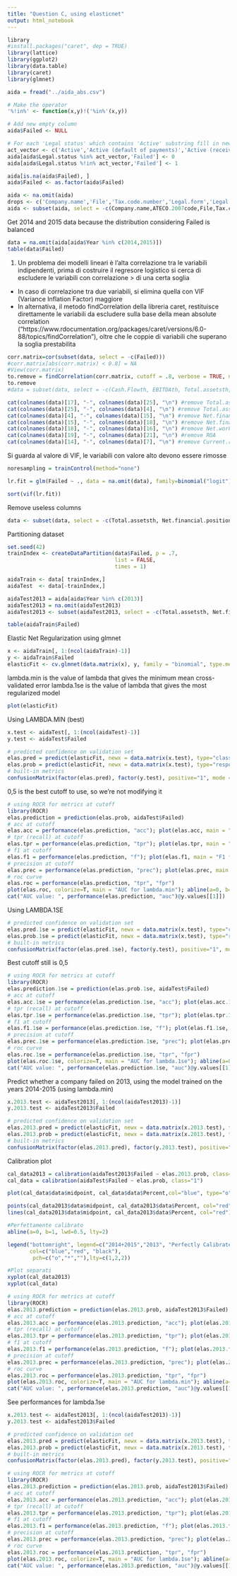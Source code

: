 ```yaml
---
title: "Question C, using elasticnet"
output: html_notebook
---
```


```r
library
#install.packages("caret", dep = TRUE)
library(lattice)
library(ggplot2)
library(data.table)
library(caret)
library(glmnet)
```

```r
aida = fread("../aida_abs.csv")

# Make the operator
'%!in%' <- function(x,y)!('%in%'(x,y))

# Add new empty column
aida$Failed <- NULL

# For each 'Legal status' which contains 'Active' substring fill in new column 'No' else 'Yes'
act_vector <- c('Active','Active (default of payments)','Active (receivership)')
aida[aida$Legal.status %in% act_vector,'Failed'] <- 0
aida[aida$Legal.status %!in% act_vector,'Failed'] <- 1

aida[is.na(aida$Failed), ]
aida$Failed <- as.factor(aida$Failed)

aida <- na.omit(aida)
drops <- c('Company.name','File','Tax.code.number','Legal.form','Legal.status','Comune.ISTAT.code','Region','Province')
aida <- subset(aida, select = -c(Company.name,ATECO.2007code,File,Tax.code.number,Legal.form,Legal.status,Comune.ISTAT.code,Region,Province))
```

Get 2014 and 2015 data because the distribution considering Failed is balanced 
```r
data = na.omit(aida[aida$Year %in% c(2014,2015)])
table(data$Failed)
```

1) Un problema dei modelli lineari è l'alta correlazione tra le variabili indipendenti,
prima di costruire il regresore logistico si cerca di escludere le variabili con correlazione > di una certa soglia

  - In caso di correlazione tra due variabili, si elimina quella con VIF (Variance Inflation Factor) maggiore
  - In alternativa, il metodo findCorrelation della libreria caret, restituisce direttamente le variabili da escludere sulla base della mean absolute             correlation ("https://www.rdocumentation.org/packages/caret/versions/6.0-88/topics/findCorrelation"), oltre che le coppie di variabili che superano la        soglia prestabilita

```r
corr.matrix=cor(subset(data, select = -c(Failed)))
#corr.matrix[abs(corr.matrix) < 0.8] = NA
#View(corr.matrix)
to.remove = findCorrelation(corr.matrix, cutoff = .8, verbose = TRUE, names=TRUE)
to.remove
#data = subset(data, select = -c(Cash.Flowth, EBITDAth, Total.assetsth, ROA, Liquidity.ratio))
```

```r
cat(colnames(data)[17], "-", colnames(data)[25], "\n") #remove Total.assetsth
cat(colnames(data)[25], "-", colnames(data)[4], "\n") #remove Total.assetsth
cat(colnames(data)[4], "-", colnames(data)[15], "\n") #remove Net.financial.positionth
cat(colnames(data)[15], "-", colnames(data)[18], "\n") #remove Net.financial.positionth
cat(colnames(data)[18], "-", colnames(data)[16], "\n") #remove Net.working.capitalth 
cat(colnames(data)[19], "-", colnames(data)[21], "\n") #remove ROA
cat(colnames(data)[14], "-", colnames(data)[7], "\n") #remove Current.ratio
```

Si guarda al valore di VIF, le variabili con valore alto devono essere rimosse

```r
noresampling = trainControl(method="none")

lr.fit = glm(Failed ~ ., data = na.omit(data), family=binomial("logit")) 

sort(vif(lr.fit))
```

Remove useless columns
```r
data <- subset(data, select = -c(Total.assetsth, Net.financial.positionth, Net.working.capitalth, ROA, Current.ratio, Year))
```

Partitioning dataset 
```r
set.seed(42)
trainIndex <- createDataPartition(data$Failed, p = .7, 
                                  list = FALSE, 
                                  times = 1)

aidaTrain <- data[ trainIndex,]
aidaTest  <- data[-trainIndex,]

aidaTest2013 = aida[aida$Year %in% c(2013)]
aidaTest2013 = na.omit(aidaTest2013)
aidaTest2013 <- subset(aidaTest2013, select = -c(Total.assetsth, Net.financial.positionth, Net.working.capitalth, ROA, Current.ratio, Year))

table(aidaTrain$Failed)
```

Elastic Net Regularization using glmnet 
```r
x <- aidaTrain[, 1:(ncol(aidaTrain)-1)]
y <- aidaTrain$Failed
elasticFit <- cv.glmnet(data.matrix(x), y, family = "binomial", type.measure = 'mse', nfolds = 5) #returns the best model using CV 
```

lambda.min is the value of lambda that gives the minimum mean cross-validated error
lambda.1se is the value of lambda that gives the most regularized model 
```r
plot(elasticFit)
```

Using LAMBDA.MIN (best)
```r
x.test <- aidaTest[, 1:(ncol(aidaTest)-1)]
y.test <- aidaTest$Failed

# predicted confidence on validation set
elas.pred = predict(elasticFit, newx = data.matrix(x.test), type="class", s = "lambda.min")
elas.prob = predict(elasticFit, newx = data.matrix(x.test), type="response", s = "lambda.min") #as predict proba
# built-in metrics
confusionMatrix(factor(elas.pred), factor(y.test), positive="1", mode = "prec_recall")

```

0,5 is the best cutoff to use, so we're not modifying it
```r
# using ROCR for metrics at cutoff
library(ROCR)
elas.prediction = prediction(elas.prob, aidaTest$Failed)
# acc at cutoff
elas.acc = performance(elas.prediction, "acc"); plot(elas.acc, main = "Accuracy for lambda.min")
# tpr (recall) at cutoff
elas.tpr = performance(elas.prediction, "tpr"); plot(elas.tpr, main = "TPR for lambda.min")
# f1 at cutoff
elas.f1 = performance(elas.prediction, "f"); plot(elas.f1, main = "F1 for lambda.min")
# precision at cutoff
elas.prec = performance(elas.prediction, "prec"); plot(elas.prec, main = "Precision for lambda.min")
# roc curve
elas.roc = performance(elas.prediction, "tpr", "fpr")
plot(elas.roc, colorize=T, main = "AUC for lambda.min"); abline(a=0, b= 1)
cat("AUC value: ", performance(elas.prediction, "auc")@y.values[[1]])
```


Using LAMBDA.1SE 
```r
# predicted confidence on validation set
elas.pred.1se = predict(elasticFit, newx = data.matrix(x.test), type="class", s = "lambda.1se")
elas.prob.1se = predict(elasticFit, newx = data.matrix(x.test), type="response", s = "lambda.1se") #as predict proba
# built-in metrics
confusionMatrix(factor(elas.pred.1se), factor(y.test), positive="1", mode = "prec_recall")

```

Best cutoff still is 0,5
```r
# using ROCR for metrics at cutoff
library(ROCR)
elas.prediction.1se = prediction(elas.prob.1se, aidaTest$Failed)
# acc at cutoff
elas.acc.1se = performance(elas.prediction.1se, "acc"); plot(elas.acc.1se, main = "Accuracy for lambda.1se")
# tpr (recall) at cutoff
elas.tpr.1se = performance(elas.prediction.1se, "tpr"); plot(elas.tpr.1se, main = "TPR for lambda.1se")
# f1 at cutoff
elas.f1.1se = performance(elas.prediction.1se, "f"); plot(elas.f1.1se, main = "F1 for lambda.1se")
# precision at cutoff
elas.prec.1se = performance(elas.prediction.1se, "prec"); plot(elas.prec.1se, main = "Precision for lambda.1se")
# roc curve
elas.roc.1se = performance(elas.prediction.1se, "tpr", "fpr")
plot(elas.roc.1se, colorize=T, main = "AUC for lambda.1se"); abline(a=0, b= 1)
cat("AUC value: ", performance(elas.prediction.1se, "auc")@y.values[[1]])
```


Predict whether a company failed on 2013, using the model trained on the years 2014-2015 (using lambda.min)
```r

x.2013.test <- aidaTest2013[, 1:(ncol(aidaTest2013)-1)]
y.2013.test <- aidaTest2013$Failed

# predicted confidence on validation set
elas.2013.pred = predict(elasticFit, newx = data.matrix(x.2013.test), type="class", s = "lambda.min")
elas.2013.prob = predict(elasticFit, newx = data.matrix(x.2013.test), type="response", s = "lambda.min") #as predict proba
# built-in metrics
confusionMatrix(factor(elas.2013.pred), factor(y.2013.test), positive="1", mode = "prec_recall")
```

Calibration plot
```r
cal_data2013 = calibration(aidaTest2013$Failed ~ elas.2013.prob, class="1")
cal_data = calibration(aidaTest$Failed ~ elas.prob, class="1")

plot(cal_data$data$midpoint, cal_data$data$Percent,col="blue", type="o", xlab="Bin Midpoint", ylab="Observed Event Percentage", ylim=c(0,100))

points(cal_data2013$data$midpoint, cal_data2013$data$Percent, col="red", pch="*")
lines(cal_data2013$data$midpoint, cal_data2013$data$Percent, col="red")

#Perfettamente calibrato
abline(a=0, b=1, lwd=0.5, lty=2)

legend("bottomright", legend=c("2014+2015","2013", "Perfectly Calibrated"),
       col=c("blue","red", "black"),
        pch=c("o","*",""),lty=c(1,2,2))

#Plot separati
xyplot(cal_data2013)
xyplot(cal_data)

```

```r
# using ROCR for metrics at cutoff
library(ROCR)
elas.2013.prediction = prediction(elas.2013.prob, aidaTest2013$Failed)
# acc at cutoff
elas.2013.acc = performance(elas.2013.prediction, "acc"); plot(elas.2013.acc, main = "Accuracy on 2013 test data for lambda.min")
# tpr (recall) at cutoff
elas.2013.tpr = performance(elas.2013.prediction, "tpr"); plot(elas.2013.tpr, main = "TPR on 2013 test data for lambda.min")
# f1 at cutoff
elas.2013.f1 = performance(elas.2013.prediction, "f"); plot(elas.2013.f1, main = "F1 on 2013 test data for lambda.min")
# precision at cutoff
elas.2013.prec = performance(elas.2013.prediction, "prec"); plot(elas.2013.prec, main = "Precision on 2013 test data for lambda.min")
# roc curve
elas.2013.roc = performance(elas.2013.prediction, "tpr", "fpr")
plot(elas.2013.roc, colorize=T, main = "AUC for lambda.min"); abline(a=0, b= 1)
cat("AUC value: ", performance(elas.2013.prediction, "auc")@y.values[[1]])
```


See performances for lambda.1se
```r

x.2013.test <- aidaTest2013[, 1:(ncol(aidaTest2013)-1)]
y.2013.test <- aidaTest2013$Failed

# predicted confidence on validation set
elas.2013.pred = predict(elasticFit, newx = data.matrix(x.2013.test), type="class", s = "lambda.1se")
elas.2013.prob = predict(elasticFit, newx = data.matrix(x.2013.test), type="response", s = "lambda.1se") #as predict proba
# built-in metrics
confusionMatrix(factor(elas.2013.pred), factor(y.2013.test), positive="1", mode = "prec_recall")
```

```r
# using ROCR for metrics at cutoff
library(ROCR)
elas.2013.prediction = prediction(elas.2013.prob, aidaTest2013$Failed)
# acc at cutoff
elas.2013.acc = performance(elas.2013.prediction, "acc"); plot(elas.2013.acc, main = "Accuracy on 2013 test data for lambda.1se")
# tpr (recall) at cutoff
elas.2013.tpr = performance(elas.2013.prediction, "tpr"); plot(elas.2013.tpr, main = "TPR on 2013 test data for lambda.1se")
# f1 at cutoff
elas.2013.f1 = performance(elas.2013.prediction, "f"); plot(elas.2013.f1, main = "F1 on 2013 test data for lambda.1se")
# precision at cutoff
elas.2013.prec = performance(elas.2013.prediction, "prec"); plot(elas.2013.prec, main = "Precision on 2013 test data for lambda.1se")
# roc curve
elas.2013.roc = performance(elas.2013.prediction, "tpr", "fpr")
plot(elas.2013.roc, colorize=T, main = "AUC for lambda.1se"); abline(a=0, b= 1)
cat("AUC value: ", performance(elas.2013.prediction, "auc")@y.values[[1]])
```